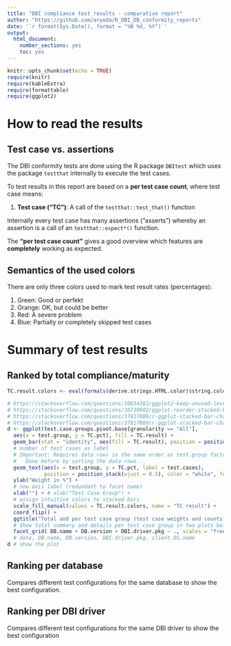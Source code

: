 ```yaml
---
title: "DBI compliance test results - comparative report"
author: "https://github.com/aryoda/R_DBI_DB_conformity_reports"
date: '`r format(Sys.Date(), format = "%B %d, %Y")`'
output: 
  html_document: 
    number_sections: yes
    toc: yes
---
```


<style type="text/css">
div#TOC li {
    list-style:none;
    background-image:none;
    background-repeat:none;
    background-position:0; 
}
</style>


```r
knitr::opts_chunk$set(echo = TRUE)
require(knitr)
require(kableExtra)
require(formattable)
require(ggplot2)
```







# How to read the results

## Test case vs. assertions

The DBI conformity tests are done using the R package `DBItest` which uses the package `testthat` internally
to execute the test cases.

To test results in this report are based on a **per test case count**, where test case means:

1. **Test case ("TC")**:      A call of the `testthat::test_that()` function

Internally every test case has many assertions ("asserts")
whereby an assertion is a call of an `testthat::expect*()` function.

The **"per test case count"** gives a good overview which features are **completely** working as expected.



## Semantics of the used colors

There are only three colors used to mark test result rates (percentages):

1. Green: Good or perfekt
2. Orange: OK, but could be better
3. Red: A severe problem
4. Blue: Partially or completely skipped test cases



# Summary of test results

## Ranked by total compliance/maturity


```r
TC.result.colors <- eval(formals(derive.strings.HTML.color)$string.colors)   # DIRTY reuse default value of function argument

# https://stackoverflow.com/questions/10834382/ggplot2-keep-unused-levels-barplot
# https://stackoverflow.com/questions/30739602/ggplot-reorder-stacked-bar-plot-based-on-values-in-data-frame
# https://stackoverflow.com/questions/37817809/r-ggplot-stacked-bar-chart-with-counts-on-y-axis-but-percentage-as-label
# https://stackoverflow.com/questions/37817809/r-ggplot-stacked-bar-chart-with-counts-on-y-axis-but-percentage-as-label
d <- ggplot(test.case.groups.pivot.base[granularity == "All"],
  aes(x = test.group, y = TC.pct), fill = TC.result) +
  geom_bar(stat = "identity", aes(fill = TC.result), position = position_stack(), width = 0.7) +
  # number of test cases as label
  # Important: Requires data rows in the same order as test.group factors to show the TC.pct in the correct bar!
  #   Done before by sorting the data rows...
  geom_text(aes(x = test.group, y = TC.pct, label = test.cases),
            position = position_stack(vjust = 0.5), color = "white", fontface = "bold", size = 3.5) +
  ylab("Weight in %") +
  # now axis label (redundant to facet name)
  xlab("") + # xlab("Test Case Group") +
  # assign intuitive colors to stacked bars
  scale_fill_manual(values = TC.result.colors, name = "TC result") +
  coord_flip() +
  ggtitle("Total and per test case group (test case weights and counts)") +
  # Show total summary and details per test case group in two plots below each other
  facet_grid( DB.name + DB.version + DBI.driver.pkg ~ ., scales = "free_y", space = "free_y")
  # date, DB.name, DB.version, DBI.driver.pkg, client.OS.name
d # show the plot
```



## Ranking per database

Compares different test configurations for the same database to show the best configuration.


## Ranking per DBI driver

Compares different test configurations for the same DBI driver to show the best configuration
